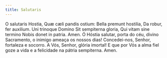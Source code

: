 ```yaml
---
title: Salutaris
---
```


<div class="grid grid-cols-2 gap-4">
  <span class="text-justify">
    O salutaris Hostia, Quæ cæli pandis ostium: Bella premunt hostilia, Da
    robur, fer auxilium. Uni trinoque Domino Sit sempiterna gloria, Qui vitam
    sine termino Nobis donet in patria. Amen.
  </span>
  <span class="text-justify">
    Ó Hóstia salutar, porta do céu, divino Sacramento, o inimigo ameaça os
    nossos dias! Concedei-nos, Senhor, fortaleza e socorro. A Vós, Senhor,
    glória imortal! E que por Vós a alma fiel goze a vida e a felicidade na
    pátria sempiterna. Amen.
  </span>
</div>
